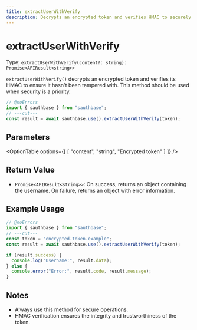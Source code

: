 ```yaml
---
title: extractUserWithVerify
description: Decrypts an encrypted token and verifies HMAC to securely retrieve the username.
---
```



# extractUserWithVerify

Type: `extractUserWithVerify(content?: string): Promise<APIResult<string>>`

`extractUserWithVerify()` decrypts an encrypted token and verifies its HMAC to ensure it hasn't been tampered with. This method should be used when security is a priority.

```ts filename="TypeScript" showLineNumbers twoslash
// @noErrors
import { sauthbase } from "sauthbase";
// ---cut---
const result = await sauthbase.use().extractUserWithVerify(token);
```

## Parameters

<OptionTable
options={[
  [
    "content",
    "string",
    "Encrypted token"
  ]
]}
/>

## Return Value

- `Promise<APIResult<string>>`: On success, returns an object containing the username. On failure, returns an object with error information.

## Example Usage

```ts filename="TypeScript" showLineNumbers twoslash
// @noErrors
import { sauthbase } from "sauthbase";
// ---cut---
const token = "encrypted-token-example";
const result = await sauthbase.use().extractUserWithVerify(token);

if (result.success) {
  console.log("Username:", result.data);
} else {
  console.error("Error:", result.code, result.message);
}
```

## Notes

- Always use this method for secure operations.
- HMAC verification ensures the integrity and trustworthiness of the token.
